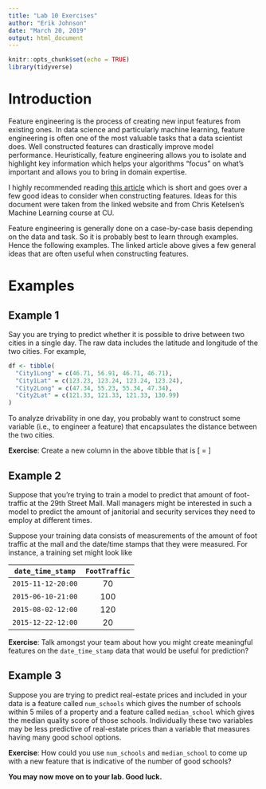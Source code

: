 ---
title: "Lab 10 Exercises"
author: "Erik Johnson"
date: "March 20, 2019"
output: html_document
---

```{r setup, include=FALSE}
knitr::opts_chunk$set(echo = TRUE)
library(tidyverse)
```

# Introduction

Feature engineering is the process of creating new input features from existing ones. In data science and particularly machine learning, feature engineering is often one of the most valuable tasks that a data scientist does. Well constructed features can drastically improve model performance. Heuristically, feature engineering allows you to isolate and highlight key information which helps your algorithms "focus" on what's important and allows you to bring in domain expertise. 

I highly recommended reading [this article](https://elitedatascience.com/feature-engineering) which is short and goes over a few good ideas to consider when constructing features. Ideas for this document were taken from the linked website and from Chris Ketelsen's Machine Learning course at CU.

Feature engineering is generally done on a case-by-case basis depending on the data and task. So it is probably best to learn through examples. Hence the following examples. The linked article above gives a few general ideas that are often useful when constructing features.

# Examples

## Example 1
Say you are trying to predict whether it is possible to drive between two cities in a single day. The raw data includes the latitude and longitude of the two cities.  For example,
```{r, include=T}
df <- tibble(
  "City1Long" = c(46.71, 56.91, 46.71, 46.71),
  "City1Lat" = c(123.23, 123.24, 123.24, 123.24),
  "City2Long" = c(47.34, 55.23, 55.34, 47.34),
  "City2Lat" = c(121.33, 121.33, 121.33, 130.99)
)

```

To analyze drivability in one day, you probably want to construct some variable (i.e., to engineer a feature) that encapsulates the distance between the two cities.

**Exercise**: Create a new column in the above tibble that is 
\[ \texttt{Distance} = \sqrt{(\texttt{City1Long} -\texttt{City2Long})^2 + (\texttt{City1Lat} -\texttt{City2Lat})^2 } \]

## Example 2
Suppose that you're trying to train a model to predict that amount of foot-traffic at the 29th Street Mall.  Mall managers might be interested in such a model to predict the amount of janitorial and security services they need to employ at different times.  

Suppose your training data consists of measurements of the amount of foot traffic at the mall and the date/time stamps that they were measured.  For instance, a training set might look like 

|$\texttt{date_time_stamp}$| $\texttt{FootTraffic}$|
|:-------:|:------:|
|$\texttt{2015-11-12-20:00}$| 70|
|$\texttt{2015-06-10-21:00}$| 100|
|$\texttt{2015-08-02-12:00}$| 120|
|$\texttt{2015-12-22-12:00}$| 20|

**Exercise**: Talk amongst your team about how you might create meaningful features on the $\texttt{date_time_stamp}$ data that would be useful for prediction? 

## Example 3
Suppose you are trying to predict real-estate prices and included in your data is a feature called $\texttt{num_schools}$ which gives the number of schools within 5 miles of a property and a feature called $\texttt{median_school}$ which gives the median quality score of those schools. Individually these two variables may be less predictive of real-estate prices than a variable that measures having many good school options. 

**Exercise**: How could you use $\texttt{num_schools}$ and $\texttt{median_school}$ to come up with a new feature that is indicative of the number of good schools?




<!-- |$\texttt{CITY 1 LAT.}$ | $\texttt{CITY 1 LNG.}$ |$\texttt{CITY 2 LAT.}$ | -->
<!-- $\texttt{CITY 2 LNG.}$ | $\texttt{DRIVABLE}$? | -->
<!-- |:----:|:----:|:----:|:----:|:----:| | 123.24 |46.71	| 121.33| 47.34	| Yes | -->
<!-- |123.24	|56.91	|121.33	|55.23	|Yes | |123.24	|46.71	|121.33	|55.34	|No | -->
<!-- |123.24	|46.71	|130.99	|47.34	|No | -->



<!-- # Command Review -->
<!-- In your groups, take turns explaining in plain English what each of the following commands does and what arguments the command takes -->

<!-- * `filter()` -->
<!-- * `arrange()` -->
<!-- * `select()` -->
<!-- * `mutate()` -->
<!-- * `transmutate()` -->
<!-- * `summarise()` -->
<!-- <!-- * `%>%` --> 
<!-- * `group_by()` -->

**You may now move on to your lab. Good luck.**